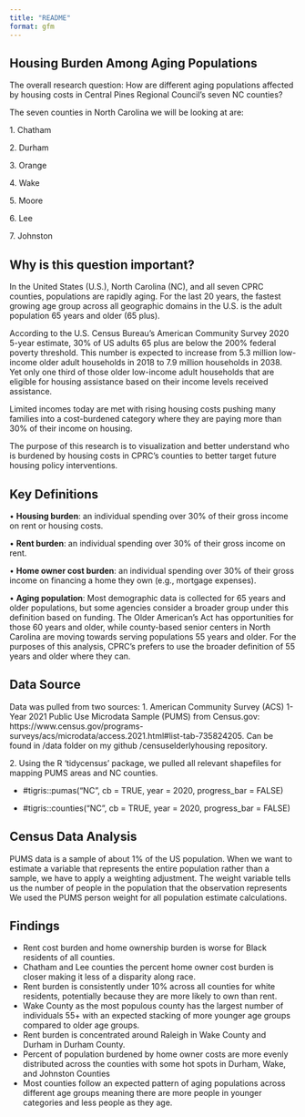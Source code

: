 ```yaml
---
title: "README"
format: gfm
---
```


## **Housing Burden Among Aging Populations**

The overall research question: How are different aging populations affected by housing costs in Central Pines Regional Council’s seven NC counties?

The seven counties in North Carolina we will be looking at are:

1\. Chatham

2\. Durham

3\. Orange

4\. Wake

5\. Moore

6\. Lee

7\. Johnston

## **Why is this question important?**

In the United States (U.S.), North Carolina (NC), and all seven CPRC counties, populations are rapidly aging. For the last 20 years, the fastest growing age group across all geographic domains in the U.S. is the adult population 65 years and older (65 plus).

According to the U.S. Census Bureau’s American Community Survey 2020 5-year estimate, 30% of US adults 65 plus are below the 200% federal poverty threshold. This number is expected to increase from 5.3 million low-income older adult households in 2018 to 7.9 million households in 2038. Yet only one third of those older low-income adult households that are eligible for housing assistance based on their income levels received assistance.

Limited incomes today are met with rising housing costs pushing many families into a cost-burdened category where they are paying more than 30% of their income on housing.

The purpose of this research is to visualization and better understand who is burdened by housing costs in CPRC's counties to better target future housing policy interventions.

## **Key Definitions**

• **Housing burden**: an individual spending over 30% of their gross income on rent or housing costs.

• **Rent burden**: an individual spending over 30% of their gross income on rent.

• **Home owner cost burden**: an individual spending over 30% of their gross income on financing a home they own (e.g., mortgage expenses).

• **Aging population**: Most demographic data is collected for 65 years and older populations, but some agencies consider a broader group under this definition based on funding. The Older American’s Act has opportunities for those 60 years and older, while county-based senior centers in North Carolina are moving towards serving populations 55 years and older. For the purposes of this analysis, CPRC’s prefers to use the broader definition of 55 years and older where they can.

## **Data Source**

Data was pulled from two sources: 1. American Community Survey (ACS) 1-Year 2021 Public Use Microdata Sample (PUMS) from Census.gov: https://www.census.gov/programs-surveys/acs/microdata/access.2021.html#list-tab-735824205. Can be found in /data folder on my github /censuselderlyhousing repository.

2\. Using the R 'tidycensus' package, we pulled all relevant shapefiles for mapping PUMS areas and NC counties.

-   #tigris::pumas("NC", cb = TRUE, year = 2020, progress_bar = FALSE)

-   #tigris::counties("NC", cb = TRUE, year = 2020, progress_bar = FALSE)

## **Census Data Analysis**

PUMS data is a sample of about 1% of the US population. When we want to estimate a variable that represents the entire population rather than a sample, we have to apply a weighting adjustment. The weight variable tells us the number of people in the population that the observation represents We used the PUMS person weight for all population estimate calculations.

## **Findings**
- Rent cost burden and home ownership burden is worse for Black residents of all counties.
- Chatham and Lee counties the percent home owner cost burden is closer making it less of a disparity along race.
- Rent burden is consistently under 10% across all counties for white residents, potentially because they are more likely to own than rent.
- Wake County as the most populous county has the largest number of individuals 55+ with an expected stacking of more younger age groups compared to older age groups.
- Rent burden is concentrated around Raleigh in Wake County and Durham in Durham County.
- Percent of population burdened by home owner costs are more evenly distributed across the counties with some hot spots in Durham, Wake, and Johnston Counties
- Most counties follow an expected pattern of aging populations across different age groups meaning there are more people in younger categories and less people as they age.

